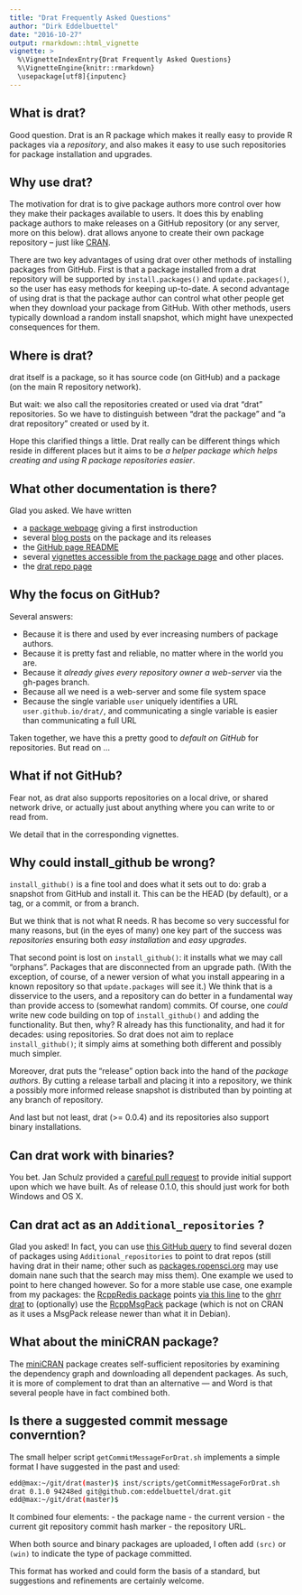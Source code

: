 ```yaml
---
title: "Drat Frequently Asked Questions"
author: "Dirk Eddelbuettel"
date: "2016-10-27"
output: rmarkdown::html_vignette
vignette: >
  %\VignetteIndexEntry{Drat Frequently Asked Questions}
  %\VignetteEngine{knitr::rmarkdown}
  \usepackage[utf8]{inputenc}
---
```


## What is drat?

Good question.  Drat is an R package which makes it really easy to provide R
packages via a _repository_, and also makes it easy to use such repositories
for package installation and upgrades.

## Why use drat?

The motivation for drat is to give package authors more control over how they
make their packages available to users. It does this by enabling package
authors to make releases on a GitHub repository (or any server, more on this
below). drat allows anyone to create their own package repository -- just
like [CRAN](https://cran.r-project.org).

There are two key advantages of using drat over other methods of installing
packages from GitHub. First is that a package installed from a drat
repository will be supported by `install.packages()` and `update.packages()`,
so the user has easy methods for keeping up-to-date. A second advantage of
using drat is that the package author can control what other people get when
they download your package from GitHub.  With other methods, users typically
download a random install snapshot, which might have unexpected consequences
for them.

## Where is drat?

drat itself is a package, so it has source code (on GitHub) and a package (on
the main R repository network).

But wait: we also call the repositories created or used via drat "drat"
repositories.  So we have to distinguish between "drat the package" and "a
drat repository" created or used by it.

Hope this clarified things a little. Drat really can be different things
which reside in different places but it aims to be _a helper package which
helps creating and using R package repositories easier_.

## What other documentation is there?

Glad you asked.  We have written

+ a [package webpage](http://dirk.eddelbuettel.com/code/drat.html) giving a
first instroduction
+ several [blog posts](http://dirk.eddelbuettel.com/blog/code/drat/) on the package
and its releases
+ the [GitHub page README](http://github.com/eddelbuettel/drat)
+ several [vignettes accessible from the package page](https://cran.r-project.org/package=drat)
and other places.
+ the [drat repo page](http://eddelbuettel.github.io/drat)


## Why the focus on GitHub?

Several answers:

+ Because it is there and used by ever increasing numbers of package authors.
+ Because it is pretty fast and reliable, no matter where in the world you are.
+ Because it _already gives every repository owner a web-server_ via the
gh-pages branch.
+ Because all we need is a web-server and some file system space
+ Because the single variable `user` uniquely identifies a URL
`user.github.io/drat/`, and communicating a single variable is easier than
communicating a full URL

Taken together, we have this a pretty good to _default on GitHub_ for
repositories.  But read on ...

## What if not GitHub?

Fear not, as drat also supports repositories on a local drive, or shared
network drive, or actually just about anything where you can write to or read
from.

We detail that in the corresponding vignettes.

## Why could install_github be wrong?

`install_github()` is a fine tool and does what it sets out to do: grab a
snapshot from GitHub and install it.  This can be the HEAD (by default), or a
tag, or a commit, or from a branch.

But we think that is not what R needs. R has become so very successful for
many reasons, but (in the eyes of many) one key part of the success was
_repositories_ ensuring both _easy installation_ and _easy upgrades_.

That second point is lost on `install_github()`: it installs what we may call
"orphans".  Packages that are disconnected from an upgrade path.  (With the
exception, of course, of a newer version of what you install appearing in a
known repository so that `update.packages` will see it.)  We think that is a
disservice to the users, and a repository can do better in a fundamental way
than provide access to (somewhat random) commits.  Of course, one _could_ write
new code building on top of `install_github()` and adding the functionality.
But then, why? R already has this functionality, and had it for decades:
using repositories.  So drat does not aim to replace `install_github()`; it
simply aims at something both different and possibly much simpler.

Moreover, drat puts the "release" option back into the hand of the _package
authors_. By cutting a release tarball and placing it into a repository, we
think a possibly more informed release snapshot is distributed than by
pointing at any branch of repository.

And last but not least, drat (>= 0.0.4) and its repositories also support binary
installations.

## Can drat work with binaries?

You bet.  Jan Schulz provided a
[careful pull request](https://github.com/eddelbuettel/drat/pull/16) to
provide initial support upon which we have built. As of release 0.1.0,
this should just work for both Windows and OS X.

## Can drat act as an `Additional_repositories` ?

Glad you asked!  In fact, you can use
[this GitHub query](https://github.com/search?q=Additional_repositories+drat&type=Code&utf8=%E2%9C%93)
to find several dozen of packages using `Additional_repositories` to point to
drat repos (still having drat in their name; other such as
[packages.ropensci.org](http://packages.ropensci.org/) may use domain nane
such that the search may miss them). One example we used to point to here
changed however. So for a more stable use case, one example from my packages:
the [RcppRedis package](https://cran.r-project.org/package=RcppRedis) points
[via this line](https://github.com/eddelbuettel/rcppredis/blob/e103ea1cb682ea164bf8a2ae022df64154466e58/DESCRIPTION#L21)
to the [ghrr drat](http://ghrr.github.io/drat) to (optionally) use the
[RcppMsgPack](https://github.com/eddelbuettel/rcppmsgpack) package (which is
not on CRAN as it uses a MsgPack release newer than what it in Debian).

## What about the miniCRAN package?

The [miniCRAN](https://cran.r-project.org/package=miniCRAN) package creates
self-sufficient repositories by examining the dependency graph and
downloading all dependent packages.  As such, it is more of complement to
drat than an alternative --- and Word is that several people have in fact
combined both.

## Is there a suggested commit message converntion?

The small helper script `getCommitMessageForDrat.sh` implements a simple
format I have suggested in the past and used:

```sh
edd@max:~/git/drat(master)$ inst/scripts/getCommitMessageForDrat.sh 
drat 0.1.0 94248ed git@github.com:eddelbuettel/drat.git
edd@max:~/git/drat(master)$ 
```

It combined four elements:
- the package name
- the current version
- the current git repository commit hash marker
- the repository URL.

When both source and binary packages are uploaded, I often add `(src)` or
`(win)` to indicate the type of package committed.

This format has worked and could form the basis of a standard, but
suggestions and refinements are certainly welcome.
